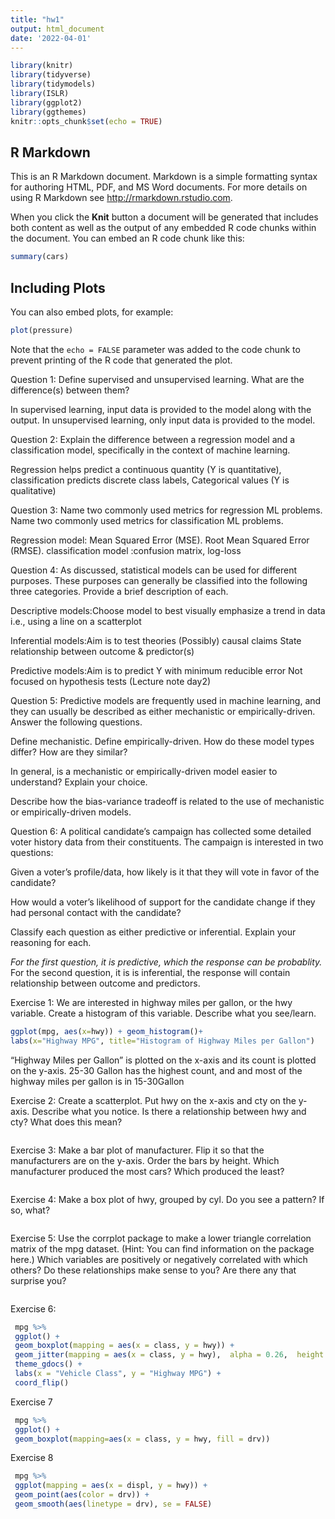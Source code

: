 ```yaml
---
title: "hw1"
output: html_document
date: '2022-04-01'
---
```


```r
library(knitr)
library(tidyverse)
library(tidymodels)
library(ISLR)
library(ggplot2)
library(ggthemes)
knitr::opts_chunk$set(echo = TRUE)
```

## R Markdown

This is an R Markdown document. Markdown is a simple formatting syntax for authoring HTML, PDF, and MS Word documents. For more details on using R Markdown see <http://rmarkdown.rstudio.com>.

When you click the **Knit** button a document will be generated that includes both content as well as the output of any embedded R code chunks within the document. You can embed an R code chunk like this:

```r
summary(cars)
```

## Including Plots

You can also embed plots, for example:

```r
plot(pressure)
```

Note that the `echo = FALSE` parameter was added to the code chunk to prevent printing of the R code that generated the plot.

Question 1:
Define supervised and unsupervised learning. What are the difference(s) between them?

In supervised learning, input data is provided to the model along with the output. 
In unsupervised learning, only input data is provided to the model.

Question 2:
Explain the difference between a regression model and a classification model, specifically in the context of machine learning.

Regression helps predict a continuous quantity (Y is quantitative), 
classification predicts discrete class labels, Categorical values (Y is qualitative)


Question 3:
Name two commonly used metrics for regression ML problems. Name two commonly used metrics for classification ML problems.

Regression model: Mean Squared Error (MSE). Root Mean Squared Error (RMSE).
classification model :confusion matrix, log-loss


Question 4:
As discussed, statistical models can be used for different purposes. These purposes can generally be classified into the following three categories. Provide a brief description of each.    

Descriptive models:Choose model to best visually emphasize a trend in data i.e., using a line on a scatterplot

Inferential models:Aim is to test theories (Possibly) causal claims State relationship between outcome & predictor(s)

Predictive models:Aim is to predict Y with minimum reducible error Not focused on hypothesis tests 
(Lecture note day2)

Question 5:
Predictive models are frequently used in machine learning, and they can usually be described as either mechanistic or empirically-driven. Answer the following questions.

Define mechanistic. Define empirically-driven. How do these model types differ? How are they similar?

In general, is a mechanistic or empirically-driven model easier to understand? Explain your choice.

Describe how the bias-variance tradeoff is related to the use of mechanistic or empirically-driven models.



Question 6:
A political candidate’s campaign has collected some detailed voter history data from their constituents. The campaign is interested in two questions:

Given a voter’s profile/data, how likely is it that they will vote in favor of the candidate?

How would a voter’s likelihood of support for the candidate change if they had personal contact with the candidate?

Classify each question as either predictive or inferential. Explain your reasoning for each.

*For the first question, it is predictive, which the response can be probablity.
*For the second question, it is  is inferential, the response will contain relationship between outcome and predictors.



Exercise 1:
We are interested in highway miles per gallon, or the hwy variable. Create a histogram of this variable. Describe what you see/learn.

```r
ggplot(mpg, aes(x=hwy)) + geom_histogram()+
labs(x="Highway MPG", title="Histogram of Highway Miles per Gallon")
```
“Highway Miles per Gallon” is plotted on the x-axis and its count is plotted on the y-axis. 25-30 Gallon has the highest count, and  and most of the highway miles per gallon is in 15-30Gallon

Exercise 2:
Create a scatterplot. Put hwy on the x-axis and cty on the y-axis. Describe what you notice. Is there a relationship between hwy and cty? What does this mean?

```r

```

Exercise 3:
Make a bar plot of manufacturer. Flip it so that the manufacturers are on the y-axis. Order the bars by height. Which manufacturer produced the most cars? Which produced the least?


```r

```

Exercise 4:
Make a box plot of hwy, grouped by cyl. Do you see a pattern? If so, what?

```r

```

Exercise 5:
Use the corrplot package to make a lower triangle correlation matrix of the mpg dataset. (Hint: You can find information on the package here.)
Which variables are positively or negatively correlated with which others? Do these relationships make sense to you? Are there any that surprise you?

```r

```


Exercise 6:

```r
 mpg %>% 
 ggplot() + 
 geom_boxplot(mapping = aes(x = class, y = hwy)) + 
 geom_jitter(mapping = aes(x = class, y = hwy),  alpha = 0.26,  height = 0) + 
 theme_gdocs() + 
 labs(x = "Vehicle Class", y = "Highway MPG") + 
 coord_flip() 
``` 
 Exercise 7
 
```r
 mpg %>% 
 ggplot() +  
 geom_boxplot(mapping=aes(x = class, y = hwy, fill = drv)) 
``` 
 
 Exercise 8
```r
 mpg %>% 
 ggplot(mapping = aes(x = displ, y = hwy)) +  
 geom_point(aes(color = drv)) + 
 geom_smooth(aes(linetype = drv), se = FALSE) 
``` 
 


